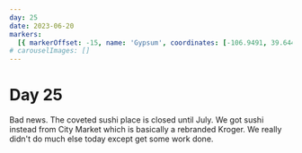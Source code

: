 ```yaml
---
day: 25
date: 2023-06-20
markers:
  [{ markerOffset: -15, name: 'Gypsum', coordinates: [-106.9491, 39.6447] }]
# carouselImages: []
---
```


# Day 25

Bad news. The coveted sushi place is closed until July. We got sushi instead from City Market which is basically a rebranded Kroger. We really didn't do much else today except get some work done.
